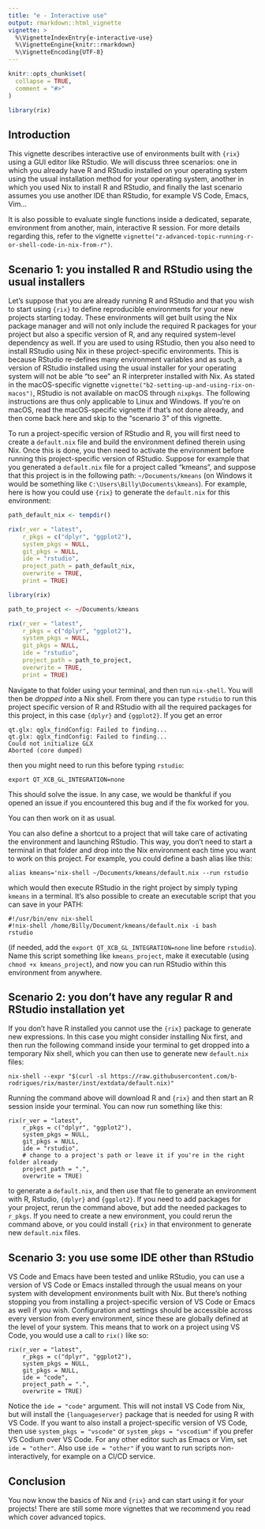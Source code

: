 ```yaml
---
title: "e - Interactive use"
output: rmarkdown::html_vignette
vignette: >
  %\VignetteIndexEntry{e-interactive-use}
  %\VignetteEngine{knitr::rmarkdown}
  %\VignetteEncoding{UTF-8}
---
```


```r
knitr::opts_chunk$set(
  collapse = TRUE,
  comment = "#>"
)
```

```r
library(rix)
```

## Introduction

This vignette describes interactive use of environments built with `{rix}` using
a GUI editor like RStudio. We will discuss three scenarios: one in which you
already have R and RStudio installed on your operating system using the usual
installation method for your operating system, another in which you used Nix
to install R and RStudio, and finally the last scenario assumes you use another
IDE than RStudio, for example VS Code, Emacs, Vim...

It is also possible to evaluate single functions inside a dedicated, separate,
environment from another, main, interactive R session. For more details
regarding this, refer to the vignette `vignette("z-advanced-topic-running-r-or-shell-code-in-nix-from-r")`.


## Scenario 1: you installed R and RStudio using the usual installers

Let's suppose that you are already running R and RStudio and that you wish to
start using `{rix}` to define reproducible environments for your new projects
starting today. These environments will get built using the Nix package manager
and will not only include the required R packages for your project but also a
specific version of R, and any required system-level dependency as well. If you
are used to using RStudio, then you also need to install RStudio using Nix in
these project-specific environments. This is because RStudio re-defines many
environment variables and as such, a version of RStudio installed using the
usual installer for your operating system will not be able "to see" an R
interpreter installed with Nix. As stated in the macOS-specific vignette
`vignette("b2-setting-up-and-using-rix-on-macos")`, RStudio is not available on
macOS through `nixpkgs`. The following instructions are thus only applicable to
Linux and Windows. If you’re on macOS, read the macOS-specific vignette if
that’s not done already, and then come back here and skip to the "scenario 3" of
this vignette.

To run a project-specific version of RStudio and R, you will first need to
create a `default.nix` file and build the environment defined therein using Nix.
Once this is done, you then need to activate the environment before running this
project-specific version of RStudio. Suppose for example that you generated a
`default.nix` file for a project called "kmeans", and suppose that this project
is in the following path: `~/Documents/kmeans` (on Windows it would be something
like `C:\Users\Billy\Documents\kmeans`). For example, here is how you could use
`{rix}` to generate the `default.nix` for this environment:


```r
path_default_nix <- tempdir()

rix(r_ver = "latest",
    r_pkgs = c("dplyr", "ggplot2"),
    system_pkgs = NULL,
    git_pkgs = NULL,
    ide = "rstudio",
    project_path = path_default_nix,
    overwrite = TRUE,
    print = TRUE)
```

```r
library(rix)

path_to_project <- ~/Documents/kmeans

rix(r_ver = "latest",
    r_pkgs = c("dplyr", "ggplot2"),
    system_pkgs = NULL,
    git_pkgs = NULL,
    ide = "rstudio",
    project_path = path_to_project,
    overwrite = TRUE,
    print = TRUE)
```

Navigate to that folder using your terminal, and then run `nix-shell`. You will
then be *dropped into* a Nix shell. From there you can type `rstudio` to run
this project specific version of R and RStudio with all the required packages
for this project, in this case `{dplyr}` and `{ggplot2}`. If you get an error

```
qt.glx: qglx_findConfig: Failed to finding... 
qt.glx: qglx_findConfig: Failed to finding...
Could not initialize GLX
Aborted (core dumped)
```

then you might need to run this before typing `rstudio`:

```
export QT_XCB_GL_INTEGRATION=none
```

This should solve the issue. In any case, we would be thankful if you opened
an issue if you encountered this bug and if the fix worked for you. 

You can then work on it as usual.

You can also define a shortcut to a project that will take care of activating
the environment and launching RStudio. This way, you don't need to start a
terminal in that folder and drop into the Nix environment each time you want to
work on this project. For example, you could define a bash alias like this:

    alias kmeans='nix-shell ~/Documents/kmeans/default.nix --run rstudio

which would then execute RStudio in the right project by simply typing `kmeans`
in a terminal. It's also possible to create an executable script that you can
save in your PATH:

    #!/usr/bin/env nix-shell
    #!nix-shell /home/Billy/Document/kmeans/default.nix -i bash
    rstudio

(if needed, add the `export QT_XCB_GL_INTEGRATION=none` line before `rstudio`).
Name this script something like `kmeans_project`, make it executable (using
`chmod +x kmeans_project`), and now you can run RStudio within this environment
from anywhere.


## Scenario 2: you don't have any regular R and RStudio installation yet

If you don't have R installed you cannot use the `{rix}` package to generate new
expressions. In this case you might consider installing Nix first, and then run
the following command inside your terminal to get dropped into a temporary Nix
shell, which you can then use to generate new `default.nix` files:

    nix-shell --expr "$(curl -sl https://raw.githubusercontent.com/b-rodrigues/rix/master/inst/extdata/default.nix)"

Running the command above will download R and `{rix}` and then start an R
session inside your terminal. You can now run something like this:

    rix(r_ver = "latest",
        r_pkgs = c("dplyr", "ggplot2"),
        system_pkgs = NULL,
        git_pkgs = NULL,
        ide = "rstudio",
        # change to a project's path or leave it if you're in the right folder already
        project_path = ".", 
        overwrite = TRUE)

to generate a `default.nix`, and then use that file to generate an environment
with R, Rstudio, `{dplyr}` and `{ggplot2}`. If you need to add packages for your
project, rerun the command above, but add the needed packages to `r_pkgs`. If you
need to create a new environment, you could rerun the command above, or you
could install `{rix}` in that environment to generate new `default.nix` files.


## Scenario 3: you use some IDE other than RStudio

VS Code and Emacs have been tested and unlike RStudio, you can use a version of
VS Code or Emacs installed through the usual means on your system with
development environments built with Nix. But there's nothing stopping you from
installing a project-specific version of VS Code or Emacs as well if you wish.
Configuration and settings should be accessible across every version from every
environment, since these are globally defined at the level of your system.
This means that to work on a project using VS Code, you would use a call to
`rix()` like so:

```
rix(r_ver = "latest",
    r_pkgs = c("dplyr", "ggplot2"),
    system_pkgs = NULL,
    git_pkgs = NULL,
    ide = "code",
    project_path = ".", 
    overwrite = TRUE)
```

Notice the `ide = "code"` argument. This will not install VS Code from Nix, but
will install the `{languageserver}` package that is needed for using R with VS
Code. If you want to also install a project-specific version of VS Code, then
use `system_pkgs = "vscode"` or `system_pkgs = "vscodium"` if you prefer VS
Codium over VS Code. For any other editor such as Emacs or Vim, set `ide =
"other"`. Also use `ide = "other"` if you want to run scripts non-interactively,
for example on a CI/CD service.


## Conclusion

You now know the basics of Nix and `{rix}` and can start using it for your
projects! There are still some more vignettes that we recommend you read which
cover advanced topics.


